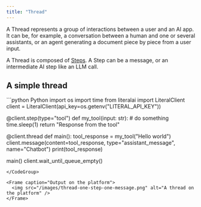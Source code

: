 ```yaml
---
title: "Thread"
---
```


A Thread represents a group of interactions between a user and an AI app. It can be, for example, a conversation between a human and one or several assistants, or an agent generating a document piece by piece from a user input.

A Thread is composed of [Steps](/concepts/step). A Step can be a message, or an intermediate AI step like an LLM call.

## A simple thread

<CodeGroup>
```python Python
import os
import time
from literalai import LiteralClient
client = LiteralClient(api_key=os.getenv("LITERAL_API_KEY"))

@client.step(type="tool")
def my_tool(input: str): # do something
    time.sleep(1)
    return "Response from the tool"

@client.thread
def main():
    tool_response = my_tool("Hello world")
    client.message(content=tool_response, type="assistant_message", name="Chatbot")
    print(tool_response)

main()
client.wait_until_queue_empty()

```
</CodeGroup>

<Frame caption="Output on the platform">
  <img src="/images/thread-one-step-one-message.png" alt="A thread on the platform" />
</Frame>